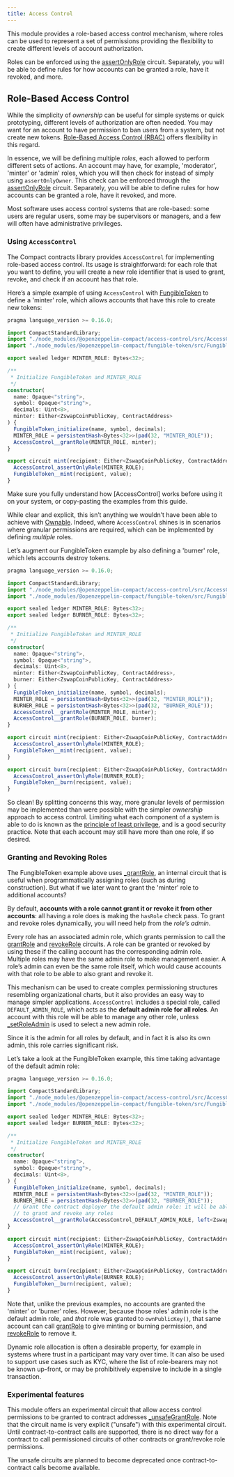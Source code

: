 ```yaml
---
title: Access Control
---
```


[Role-Based Access Control (RBAC)]: https://en.wikipedia.org/wiki/Role-based_access_control
[principle of least privilege]: https://en.wikipedia.org/wiki/Principle_of_least_privilege

[FungibleToken]: ./fungibleToken.mdx
[Ownable]: ./ownable.mdx
[Initializable]: ./security#initializable

[AccessControl]: api/accessControl.mdx#accessControl
[_unsafeGrantRole]: api/access#_unsafegrantrole
[assertOnlyRole]: api/access#assertonlyrole

This module provides a role-based access control mechanism,
where roles can be used to represent a set of permissions providing the flexibility to create different levels of account authorization.

Roles can be enforced using the [assertOnlyRole] circuit.
Separately, you will be able to define rules for how accounts can be granted a role, have it revoked, and more.

## Role-Based Access Control

While the simplicity of _ownership_ can be useful for simple systems or quick prototyping,
different levels of authorization are often needed.
You may want for an account to have permission to ban users from a system, but not create new tokens.
[Role-Based Access Control (RBAC)] offers flexibility in this regard.

In essence, we will be defining multiple _roles_, each allowed to perform different sets of actions.
An account may have, for example, 'moderator', 'minter' or 'admin' roles,
which you will then check for instead of simply using `assertOnlyOwner`.
This check can be enforced through the [assertOnlyRole] circuit.
Separately, you will be able to define rules for how accounts can be granted a role, have it revoked, and more.

Most software uses access control systems that are role-based:
some users are regular users, some may be supervisors or managers, and a few will often have administrative privileges.

### Using `AccessControl`

The Compact contracts library provides `AccessControl` for implementing role-based access control.
Its usage is straightforward: for each role that you want to define,
you will create a new role identifier that is used to grant, revoke, and check if an account has that role.

Here’s a simple example of using `AccessControl` with [FungibleToken] to define a 'minter' role,
which allows accounts that have this role to create new tokens:

```ts
pragma language_version >= 0.16.0;

import CompactStandardLibrary;
import "./node_modules/@openzeppelin-compact/access-control/src/AccessControl" prefix AccessControl_;
import "./node_modules/@openzeppelin-compact/fungible-token/src/FungibleToken" prefix FungibleToken_;

export sealed ledger MINTER_ROLE: Bytes<32>;

/**
 * Initialize FungibleToken and MINTER_ROLE
 */
constructor(
  name: Opaque<"string">,
  symbol: Opaque<"string">,
  decimals: Uint<8>,
  minter: Either<ZswapCoinPublicKey, ContractAddress>
) {
  FungibleToken_initialize(name, symbol, decimals);
  MINTER_ROLE = persistentHash<Bytes<32>>(pad(32, "MINTER_ROLE"));
  AccessControl__grantRole(MINTER_ROLE, minter);
}

export circuit mint(recipient: Either<ZswapCoinPublicKey, ContractAddress>, value: Uint<128>): [] {
  AccessControl_assertOnlyRole(MINTER_ROLE);
  FungibleToken__mint(recipient, value);
}

```

<Callout>
Make sure you fully understand how [AccessControl] works before using it on your system,
or copy-pasting the examples from this guide.
</Callout>

While clear and explicit, this isn’t anything we wouldn’t have been able to achieve with [Ownable].
Indeed, where `AccessControl` shines is in scenarios where granular permissions are required,
which can be implemented by defining _multiple_ roles.

Let’s augment our FungibleToken example by also defining a 'burner' role, which lets accounts destroy tokens.

```ts
pragma language_version >= 0.16.0;

import CompactStandardLibrary;
import "./node_modules/@openzeppelin-compact/access-control/src/AccessControl" prefix AccessControl_;
import "./node_modules/@openzeppelin-compact/fungible-token/src/FungibleToken" prefix FungibleToken_;

export sealed ledger MINTER_ROLE: Bytes<32>;
export sealed ledger BURNER_ROLE: Bytes<32>;

/**
 * Initialize FungibleToken and MINTER_ROLE
 */
constructor(
  name: Opaque<"string">,
  symbol: Opaque<"string">,
  decimals: Uint<8>,
  minter: Either<ZswapCoinPublicKey, ContractAddress>,
  burner: Either<ZswapCoinPublicKey, ContractAddress>
) {
  FungibleToken_initialize(name, symbol, decimals);
  MINTER_ROLE = persistentHash<Bytes<32>>(pad(32, "MINTER_ROLE"));
  BURNER_ROLE = persistentHash<Bytes<32>>(pad(32, "BURNER_ROLE"));
  AccessControl__grantRole(MINTER_ROLE, minter);
  AccessControl__grantRole(BURNER_ROLE, burner);
}

export circuit mint(recipient: Either<ZswapCoinPublicKey, ContractAddress>, value: Uint<128>): [] {
  AccessControl_assertOnlyRole(MINTER_ROLE);
  FungibleToken__mint(recipient, value);
}

export circuit burn(recipient: Either<ZswapCoinPublicKey, ContractAddress>, value: Uint<128>): [] {
  AccessControl_assertOnlyRole(BURNER_ROLE);
  FungibleToken__burn(recipient, value);
}

```

So clean! By splitting concerns this way,
more granular levels of permission may be implemented than were possible with the simpler _ownership_ approach to access control.
Limiting what each component of a system is able to do is known as the [principle of least privilege],
and is a good security practice.
Note that each account may still have more than one role, if so desired.

### Granting and Revoking Roles

[_grantRole]: api/access#_grantrole
[grantRole]: api/access#grantrole
[revokeRole]: api/access#revokerole
[_setRoleAdmin]: api/access#_setroleadmin

The FungibleToken example above uses [_grantRole],
an internal circuit that is useful when programmatically assigning roles (such as during construction).
But what if we later want to grant the 'minter' role to additional accounts?

By default, **accounts with a role cannot grant it or revoke it from other accounts**:
all having a role does is making the `hasRole` check pass.
To grant and revoke roles dynamically, you will need help from the _role’s admin_.

Every role has an associated admin role,
which grants permission to call the [grantRole] and [revokeRole] circuits.
A role can be granted or revoked by using these if the calling account has the corresponding admin role.
Multiple roles may have the same admin role to make management easier.
A role’s admin can even be the same role itself,
which would cause accounts with that role to be able to also grant and revoke it.

This mechanism can be used to create complex permissioning structures resembling organizational charts,
but it also provides an easy way to manage simpler applications.
`AccessControl` includes a special role, called `DEFAULT_ADMIN_ROLE`,
which acts as the **default admin role for all roles**.
An account with this role will be able to manage any other role,
unless [_setRoleAdmin] is used to select a new admin role.

Since it is the admin for all roles by default,
and in fact it is also its own admin, this role carries significant risk.

Let’s take a look at the FungibleToken example, this time taking advantage of the default admin role:

```ts
pragma language_version >= 0.16.0;

import CompactStandardLibrary;
import "./node_modules/@openzeppelin-compact/access-control/src/AccessControl" prefix AccessControl_;
import "./node_modules/@openzeppelin-compact/fungible-token/src/FungibleToken" prefix FungibleToken_;

export sealed ledger MINTER_ROLE: Bytes<32>;
export sealed ledger BURNER_ROLE: Bytes<32>;

/**
 * Initialize FungibleToken and MINTER_ROLE
 */
constructor(
  name: Opaque<"string">,
  symbol: Opaque<"string">,
  decimals: Uint<8>,
) {
  FungibleToken_initialize(name, symbol, decimals);
  MINTER_ROLE = persistentHash<Bytes<32>>(pad(32, "MINTER_ROLE"));
  BURNER_ROLE = persistentHash<Bytes<32>>(pad(32, "BURNER_ROLE"));
  // Grant the contract deployer the default admin role: it will be able
  // to grant and revoke any roles
  AccessControl__grantRole(AccessControl_DEFAULT_ADMIN_ROLE, left<ZswapCoinPublicKey,ContractAddress>(ownPublicKey()));
}

export circuit mint(recipient: Either<ZswapCoinPublicKey, ContractAddress>, value: Uint<128>): [] {
  AccessControl_assertOnlyRole(MINTER_ROLE);
  FungibleToken__mint(recipient, value);
}

export circuit burn(recipient: Either<ZswapCoinPublicKey, ContractAddress>, value: Uint<128>): [] {
  AccessControl_assertOnlyRole(BURNER_ROLE);
  FungibleToken__burn(recipient, value);
}

```

Note that, unlike the previous examples, no accounts are granted the 'minter' or 'burner' roles.
However, because those roles' admin role is the default admin role, and _that_ role was granted to `ownPublicKey()`,
that same account can call [grantRole] to give minting or burning permission, and [revokeRole] to remove it.

Dynamic role allocation is often a desirable property,
for example in systems where trust in a participant may vary over time.
It can also be used to support use cases such as KYC,
where the list of role-bearers may not be known up-front,
or may be prohibitively expensive to include in a single transaction.

### Experimental features

This module offers an experimental circuit that allow access control permissions to be granted to contract addresses [_unsafeGrantRole].
Note that the circuit name is very explicit ("unsafe") with this experimental circuit.
Until contract-to-contract calls are supported,
there is no direct way for a contract to call permissioned circuits of other contracts or grant/revoke role permissions.

<Callout>
The unsafe circuits are planned to become deprecated once contract-to-contract calls become available.
</Callout>
